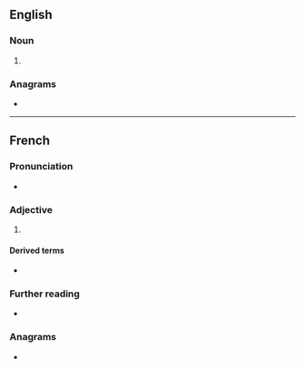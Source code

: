 ==English==

===Noun===
{{head|en|noun plural form}}

# {{plural of|mien|lang=en}}

===Anagrams===
* {{anagrams|en|a=eimns|Nîmes|mines|minse}}

----

==French==

===Pronunciation===
* {{fr-IPA}}

===Adjective===
{{head|fr|adjective form}}

# {{lb|fr|archaic}} {{masculine plural of|lang=fr|mien||my}}

====Derived terms====
* {{l|fr|les miens||mine}}

===Further reading===
* {{R:TLFi}}

===Anagrams===
* {{l|fr|mines}}